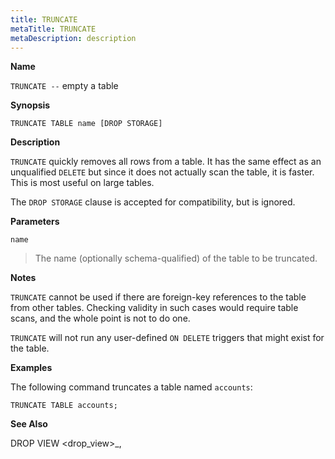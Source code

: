 ```yaml
---
title: TRUNCATE
metaTitle: TRUNCATE
metaDescription: description
---
```


**Name**

`TRUNCATE --` empty a table

**Synopsis**

``` text
TRUNCATE TABLE name [DROP STORAGE]
```

**Description**

`TRUNCATE` quickly removes all rows from a table. It has the same effect
as an unqualified `DELETE` but since it does not actually scan the
table, it is faster. This is most useful on large tables.

The `DROP STORAGE` clause is accepted for compatibility, but is ignored.

**Parameters**

`name`

> The name (optionally schema-qualified) of the table to be truncated.

**Notes**

`TRUNCATE` cannot be used if there are foreign-key references to the
table from other tables. Checking validity in such cases would require
table scans, and the whole point is not to do one.

`TRUNCATE` will not run any user-defined `ON DELETE` triggers that might
exist for the table.

**Examples**

The following command truncates a table named `accounts`:

``` text
TRUNCATE TABLE accounts;
```

**See Also**

<span class="title-ref">DROP VIEW \<drop_view\>_</span>,
